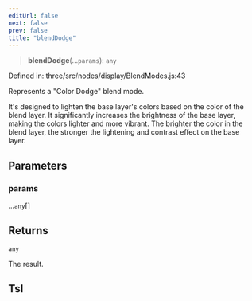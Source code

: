 ```yaml
---
editUrl: false
next: false
prev: false
title: "blendDodge"
---
```


> **blendDodge**(...`params`): `any`

Defined in: three/src/nodes/display/BlendModes.js:43

Represents a "Color Dodge" blend mode.

It's designed to lighten the base layer's colors based on the color of the blend layer.
It significantly increases the brightness of the base layer, making the colors lighter and more vibrant.
The brighter the color in the blend layer, the stronger the lightening and contrast effect on the base layer.

## Parameters

### params

...`any`[]

## Returns

`any`

The result.

## Tsl
